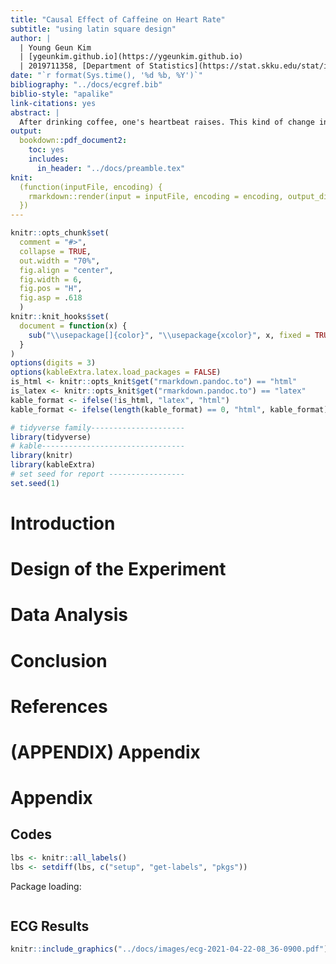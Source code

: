 ```yaml
---
title: "Causal Effect of Caffeine on Heart Rate"
subtitle: "using latin square design"
author: |
  | Young Geun Kim
  | [ygeunkim.github.io](https://ygeunkim.github.io)
  | 2019711358, [Department of Statistics](https://stat.skku.edu/stat/index.jsp)
date: "`r format(Sys.time(), '%d %b, %Y')`"
bibliography: "../docs/ecgref.bib"
biblio-style: "apalike"
link-citations: yes
abstract: |
  After drinking coffee, one's heartbeat raises. This kind of change in metabolism might be responsible for caffeine. To confirm this, we conduct an experiment. Blocked by coffe-to-water ratio and drinking speed, we build $4 \times 4$ latin square design with caffeine intensity factor. For each cell, we measure heart rate using ECG app installed in Apple Watch (it gives average BPM).
output: 
  bookdown::pdf_document2:
    toc: yes
    includes:
      in_header: "../docs/preamble.tex"
knit:
  (function(inputFile, encoding) {
    rmarkdown::render(input = inputFile, encoding = encoding, output_dir = "../static/report")
  })
---
```


```r
knitr::opts_chunk$set(
  comment = "#>",
  collapse = TRUE,
  out.width = "70%",
  fig.align = "center",
  fig.width = 6,
  fig.pos = "H",
  fig.asp = .618
  )
knitr::knit_hooks$set(
  document = function(x) {
    sub("\\usepackage[]{color}", "\\usepackage{xcolor}", x, fixed = TRUE)
  }
)
options(digits = 3)
options(kableExtra.latex.load_packages = FALSE)
is_html <- knitr::opts_knit$get("rmarkdown.pandoc.to") == "html"
is_latex <- knitr::opts_knit$get("rmarkdown.pandoc.to") == "latex"
kable_format <- ifelse(!is_html, "latex", "html")
kable_format <- ifelse(length(kable_format) == 0, "html", kable_format) # for excecutable
```

```r
# tidyverse family---------------------
library(tidyverse)
# kable--------------------------------
library(knitr)
library(kableExtra)
# set seed for report -----------------
set.seed(1)
```

\newpage

# Introduction {#intro}

# Design of the Experiment {#design}

# Data Analysis {#analysis}

# Conclusion {#conclude}

\newpage

<!-- reference here -->

# References {-}

<div id="refs"></div>

\newpage

# (APPENDIX) Appendix {-}

# Appendix

## Codes

```r
lbs <- knitr::all_labels()
lbs <- setdiff(lbs, c("setup", "get-labels", "pkgs"))
```

Package loading:

```r
```

## ECG Results

```r
knitr::include_graphics("../docs/images/ecg-2021-04-22-08_36-0900.pdf")
```


